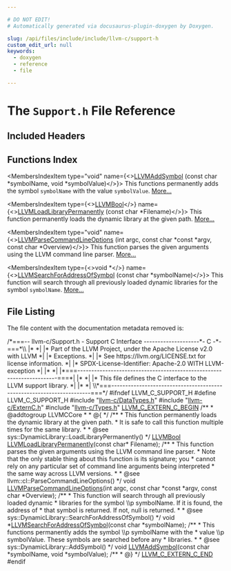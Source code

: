 ```yaml
---

# DO NOT EDIT!
# Automatically generated via docusaurus-plugin-doxygen by Doxygen.

slug: /api/files/include/include/llvm-c/support-h
custom_edit_url: null
keywords:
  - doxygen
  - reference
  - file

---
```





# The `Support.h` File Reference

<DoxygenPage pluginConfig={pluginConfig}>



## Included Headers

<IncludesList>
<IncludesListItem
  filePath="llvm-c/DataTypes.h"
  permalink="/docs/api/files/include/include/llvm-c/datatypes-h"
  isLocal="true" />
<IncludesListItem
  filePath="llvm-c/ExternC.h"
  permalink="/docs/api/files/include/include/llvm-c/externc-h"
  isLocal="true" />
<IncludesListItem
  filePath="llvm-c/Types.h"
  permalink="/docs/api/files/include/include/llvm-c/types-h"
  isLocal="true" />
</IncludesList>

## Functions Index

<MembersIndex>

<MembersIndexItem
  type="void"
  name={<><a href="/docs/api/groups/llvmccore/#ga8706a6e4aa81193f97cf40c1dd8c0d3a">LLVMAddSymbol</a> (const char &#42;symbolName, void &#42;symbolValue)</>}>
This functions permanently adds the symbol <code>symbolName</code> with the value <code>symbolValue</code>. <a href="/docs/api/groups/llvmccore/#ga8706a6e4aa81193f97cf40c1dd8c0d3a">More...</a>
</MembersIndexItem>

<MembersIndexItem
  type={<><a href="/docs/api/groups/llvmcsupporttypes/#ga209de0bceb13179a973c6a45211617bd">LLVMBool</a></>}
  name={<><a href="/docs/api/groups/llvmccore/#ga6fc1331c1a6d2cc6f0fda94f4a4636f9">LLVMLoadLibraryPermanently</a> (const char &#42;Filename)</>}>
This function permanently loads the dynamic library at the given path. <a href="/docs/api/groups/llvmccore/#ga6fc1331c1a6d2cc6f0fda94f4a4636f9">More...</a>
</MembersIndexItem>

<MembersIndexItem
  type="void"
  name={<><a href="/docs/api/groups/llvmccore/#ga81494b4c1a36f4eb0aae2c1225ede0e4">LLVMParseCommandLineOptions</a> (int argc, const char &#42;const &#42;argv, const char &#42;Overview)</>}>
This function parses the given arguments using the LLVM command line parser. <a href="/docs/api/groups/llvmccore/#ga81494b4c1a36f4eb0aae2c1225ede0e4">More...</a>
</MembersIndexItem>

<MembersIndexItem
  type={<>void &#42;</>}
  name={<><a href="/docs/api/groups/llvmccore/#ga9361c91b1806a646e7c019ee82f927f2">LLVMSearchForAddressOfSymbol</a> (const char &#42;symbolName)</>}>
This function will search through all previously loaded dynamic libraries for the symbol <code>symbolName</code>. <a href="/docs/api/groups/llvmccore/#ga9361c91b1806a646e7c019ee82f927f2">More...</a>
</MembersIndexItem>

</MembersIndex>


## File Listing

The file content with the documentation metadata removed is:

<ProgramListing>

<Link id="l00001" /><CodeLine lineNumber="1"><span class="doxyHighlightComment">/&#42;===-- llvm-c/Support.h - Support C Interface --------------------&#42;- C -&#42;-===&#42;\\</span></CodeLine>
<Link id="l00002" /><CodeLine lineNumber="2"><span class="doxyHighlightComment">|&#42;                                                                            &#42;|</span></CodeLine>
<Link id="l00003" /><CodeLine lineNumber="3"><span class="doxyHighlightComment">|&#42; Part of the LLVM Project, under the Apache License v2.0 with LLVM          &#42;|</span></CodeLine>
<Link id="l00004" /><CodeLine lineNumber="4"><span class="doxyHighlightComment">|&#42; Exceptions.                                                                &#42;|</span></CodeLine>
<Link id="l00005" /><CodeLine lineNumber="5"><span class="doxyHighlightComment">|&#42; See https://llvm.org/LICENSE.txt for license information.                  &#42;|</span></CodeLine>
<Link id="l00006" /><CodeLine lineNumber="6"><span class="doxyHighlightComment">|&#42; SPDX-License-Identifier: Apache-2.0 WITH LLVM-exception                    &#42;|</span></CodeLine>
<Link id="l00007" /><CodeLine lineNumber="7"><span class="doxyHighlightComment">|&#42;                                                                            &#42;|</span></CodeLine>
<Link id="l00008" /><CodeLine lineNumber="8"><span class="doxyHighlightComment">|&#42;===----------------------------------------------------------------------===&#42;|</span></CodeLine>
<Link id="l00009" /><CodeLine lineNumber="9"><span class="doxyHighlightComment">|&#42;                                                                            &#42;|</span></CodeLine>
<Link id="l00010" /><CodeLine lineNumber="10"><span class="doxyHighlightComment">|&#42; This file defines the C interface to the LLVM support library.             &#42;|</span></CodeLine>
<Link id="l00011" /><CodeLine lineNumber="11"><span class="doxyHighlightComment">|&#42;                                                                            &#42;|</span></CodeLine>
<Link id="l00012" /><CodeLine lineNumber="12"><span class="doxyHighlightComment">\\&#42;===----------------------------------------------------------------------===&#42;/</span></CodeLine>
<Link id="l00013" /><CodeLine lineNumber="13"></CodeLine>
<Link id="l00014" /><CodeLine lineNumber="14"><span class="doxyHighlightPreprocessor">#ifndef LLVM&#95;C&#95;SUPPORT&#95;H</span></CodeLine>
<Link id="l00015" /><CodeLine lineNumber="15"><span class="doxyHighlightPreprocessor">#define LLVM&#95;C&#95;SUPPORT&#95;H</span></CodeLine>
<Link id="l00016" /><CodeLine lineNumber="16"></CodeLine>
<Link id="l00017" /><CodeLine lineNumber="17"><span class="doxyHighlightPreprocessor">#include &quot;<a href="/docs/api/files/include/include/llvm-c/datatypes-h">llvm-c/DataTypes.h</a>&quot;</span></CodeLine>
<Link id="l00018" /><CodeLine lineNumber="18"><span class="doxyHighlightPreprocessor">#include &quot;<a href="/docs/api/files/include/include/llvm-c/externc-h">llvm-c/ExternC.h</a>&quot;</span></CodeLine>
<Link id="l00019" /><CodeLine lineNumber="19"><span class="doxyHighlightPreprocessor">#include &quot;<a href="/docs/api/files/include/include/llvm-c/types-h">llvm-c/Types.h</a>&quot;</span></CodeLine>
<Link id="l00020" /><CodeLine lineNumber="20"></CodeLine>
<Link id="l00021" /><CodeLine lineNumber="21"><span class="doxyHighlight"><a href="/docs/api/files/include/include/llvm-c/externc-h/#a4789aaabaa5bf3b7a549171b47cc4d4a">LLVM&#95;C&#95;EXTERN&#95;C&#95;BEGIN</a></span></CodeLine>
<Link id="l00022" /><CodeLine lineNumber="22"></CodeLine>
<Link id="l00023" /><CodeLine lineNumber="23"><span class="doxyHighlightComment">/&#42;&#42;</span></CodeLine>
<Link id="l00024" /><CodeLine lineNumber="24"><span class="doxyHighlightComment"> &#42; @addtogroup LLVMCCore</span></CodeLine>
<Link id="l00025" /><CodeLine lineNumber="25"><span class="doxyHighlightComment"> &#42;</span></CodeLine>
<Link id="l00026" /><CodeLine lineNumber="26"><span class="doxyHighlightComment"> &#42; @&#123;</span></CodeLine>
<Link id="l00027" /><CodeLine lineNumber="27"><span class="doxyHighlightComment"> &#42;/</span></CodeLine>
<Link id="l00028" /><CodeLine lineNumber="28"></CodeLine>
<Link id="l00029" /><CodeLine lineNumber="29"><span class="doxyHighlightComment">/&#42;&#42;</span></CodeLine>
<Link id="l00030" /><CodeLine lineNumber="30"><span class="doxyHighlightComment"> &#42; This function permanently loads the dynamic library at the given path.</span></CodeLine>
<Link id="l00031" /><CodeLine lineNumber="31"><span class="doxyHighlightComment"> &#42; It is safe to call this function multiple times for the same library.</span></CodeLine>
<Link id="l00032" /><CodeLine lineNumber="32"><span class="doxyHighlightComment"> &#42;</span></CodeLine>
<Link id="l00033" /><CodeLine lineNumber="33"><span class="doxyHighlightComment"> &#42; @see sys::DynamicLibrary::LoadLibraryPermanently()</span></CodeLine>
<Link id="l00034" /><CodeLine lineNumber="34"><span class="doxyHighlightComment">  &#42;/</span></CodeLine>
<Link id="l00035" /><CodeLine lineNumber="35"><span class="doxyHighlight"><a href="/docs/api/groups/llvmcsupporttypes/#ga209de0bceb13179a973c6a45211617bd">LLVMBool</a> <a href="/docs/api/groups/llvmccore/#ga6fc1331c1a6d2cc6f0fda94f4a4636f9">LLVMLoadLibraryPermanently</a>(</span><span class="doxyHighlightKeyword">const</span><span class="doxyHighlight"> </span><span class="doxyHighlightKeywordType">char</span><span class="doxyHighlight">&#42; Filename);</span></CodeLine>
<Link id="l00036" /><CodeLine lineNumber="36"></CodeLine>
<Link id="l00037" /><CodeLine lineNumber="37"><span class="doxyHighlightComment">/&#42;&#42;</span></CodeLine>
<Link id="l00038" /><CodeLine lineNumber="38"><span class="doxyHighlightComment"> &#42; This function parses the given arguments using the LLVM command line parser.</span></CodeLine>
<Link id="l00039" /><CodeLine lineNumber="39"><span class="doxyHighlightComment"> &#42; Note that the only stable thing about this function is its signature; you</span></CodeLine>
<Link id="l00040" /><CodeLine lineNumber="40"><span class="doxyHighlightComment"> &#42; cannot rely on any particular set of command line arguments being interpreted</span></CodeLine>
<Link id="l00041" /><CodeLine lineNumber="41"><span class="doxyHighlightComment"> &#42; the same way across LLVM versions.</span></CodeLine>
<Link id="l00042" /><CodeLine lineNumber="42"><span class="doxyHighlightComment"> &#42;</span></CodeLine>
<Link id="l00043" /><CodeLine lineNumber="43"><span class="doxyHighlightComment"> &#42; @see llvm::cl::ParseCommandLineOptions()</span></CodeLine>
<Link id="l00044" /><CodeLine lineNumber="44"><span class="doxyHighlightComment"> &#42;/</span></CodeLine>
<Link id="l00045" /><CodeLine lineNumber="45"><span class="doxyHighlightKeywordType">void</span><span class="doxyHighlight"> <a href="/docs/api/groups/llvmccore/#ga81494b4c1a36f4eb0aae2c1225ede0e4">LLVMParseCommandLineOptions</a>(</span><span class="doxyHighlightKeywordType">int</span><span class="doxyHighlight"> argc, </span><span class="doxyHighlightKeyword">const</span><span class="doxyHighlight"> </span><span class="doxyHighlightKeywordType">char</span><span class="doxyHighlight"> &#42;</span><span class="doxyHighlightKeyword">const</span><span class="doxyHighlight"> &#42;argv,</span></CodeLine>
<Link id="l00046" /><CodeLine lineNumber="46"><span class="doxyHighlight">                                 </span><span class="doxyHighlightKeyword">const</span><span class="doxyHighlight"> </span><span class="doxyHighlightKeywordType">char</span><span class="doxyHighlight"> &#42;Overview);</span></CodeLine>
<Link id="l00047" /><CodeLine lineNumber="47"></CodeLine>
<Link id="l00048" /><CodeLine lineNumber="48"><span class="doxyHighlightComment">/&#42;&#42;</span></CodeLine>
<Link id="l00049" /><CodeLine lineNumber="49"><span class="doxyHighlightComment"> &#42; This function will search through all previously loaded dynamic</span></CodeLine>
<Link id="l00050" /><CodeLine lineNumber="50"><span class="doxyHighlightComment"> &#42; libraries for the symbol \\p symbolName. If it is found, the address of</span></CodeLine>
<Link id="l00051" /><CodeLine lineNumber="51"><span class="doxyHighlightComment"> &#42; that symbol is returned. If not, null is returned.</span></CodeLine>
<Link id="l00052" /><CodeLine lineNumber="52"><span class="doxyHighlightComment"> &#42;</span></CodeLine>
<Link id="l00053" /><CodeLine lineNumber="53"><span class="doxyHighlightComment"> &#42; @see sys::DynamicLibrary::SearchForAddressOfSymbol()</span></CodeLine>
<Link id="l00054" /><CodeLine lineNumber="54"><span class="doxyHighlightComment"> &#42;/</span></CodeLine>
<Link id="l00055" /><CodeLine lineNumber="55"><span class="doxyHighlightKeywordType">void</span><span class="doxyHighlight"> &#42;<a href="/docs/api/groups/llvmccore/#ga9361c91b1806a646e7c019ee82f927f2">LLVMSearchForAddressOfSymbol</a>(</span><span class="doxyHighlightKeyword">const</span><span class="doxyHighlight"> </span><span class="doxyHighlightKeywordType">char</span><span class="doxyHighlight"> &#42;symbolName);</span></CodeLine>
<Link id="l00056" /><CodeLine lineNumber="56"></CodeLine>
<Link id="l00057" /><CodeLine lineNumber="57"><span class="doxyHighlightComment">/&#42;&#42;</span></CodeLine>
<Link id="l00058" /><CodeLine lineNumber="58"><span class="doxyHighlightComment"> &#42; This functions permanently adds the symbol \\p symbolName with the</span></CodeLine>
<Link id="l00059" /><CodeLine lineNumber="59"><span class="doxyHighlightComment"> &#42; value \\p symbolValue.  These symbols are searched before any</span></CodeLine>
<Link id="l00060" /><CodeLine lineNumber="60"><span class="doxyHighlightComment"> &#42; libraries.</span></CodeLine>
<Link id="l00061" /><CodeLine lineNumber="61"><span class="doxyHighlightComment"> &#42;</span></CodeLine>
<Link id="l00062" /><CodeLine lineNumber="62"><span class="doxyHighlightComment"> &#42; @see sys::DynamicLibrary::AddSymbol()</span></CodeLine>
<Link id="l00063" /><CodeLine lineNumber="63"><span class="doxyHighlightComment"> &#42;/</span></CodeLine>
<Link id="l00064" /><CodeLine lineNumber="64"><span class="doxyHighlightKeywordType">void</span><span class="doxyHighlight"> <a href="/docs/api/groups/llvmccore/#ga8706a6e4aa81193f97cf40c1dd8c0d3a">LLVMAddSymbol</a>(</span><span class="doxyHighlightKeyword">const</span><span class="doxyHighlight"> </span><span class="doxyHighlightKeywordType">char</span><span class="doxyHighlight"> &#42;symbolName, </span><span class="doxyHighlightKeywordType">void</span><span class="doxyHighlight"> &#42;symbolValue);</span></CodeLine>
<Link id="l00065" /><CodeLine lineNumber="65"></CodeLine>
<Link id="l00066" /><CodeLine lineNumber="66"><span class="doxyHighlightComment">/&#42;&#42;</span></CodeLine>
<Link id="l00067" /><CodeLine lineNumber="67"><span class="doxyHighlightComment"> &#42; @&#125;</span></CodeLine>
<Link id="l00068" /><CodeLine lineNumber="68"><span class="doxyHighlightComment"> &#42;/</span></CodeLine>
<Link id="l00069" /><CodeLine lineNumber="69"></CodeLine>
<Link id="l00070" /><CodeLine lineNumber="70"><span class="doxyHighlight"><a href="/docs/api/files/include/include/llvm-c/externc-h/#ae016a3733553fe3990c8dfcec10d9d3a">LLVM&#95;C&#95;EXTERN&#95;C&#95;END</a></span></CodeLine>
<Link id="l00071" /><CodeLine lineNumber="71"></CodeLine>
<Link id="l00072" /><CodeLine lineNumber="72"><span class="doxyHighlightPreprocessor">#endif</span></CodeLine>

</ProgramListing>


</DoxygenPage>
